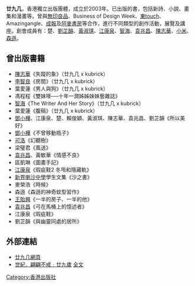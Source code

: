 {{NoteTA|T=廿九几|1=廿九几}}
'''廿九几'''，香港獨立出版團體，成立於2003年。已出版的書，包括新詩、小說、畫集和漫畫等。曾與[[無印良品|無印良品]]、Business of Design Week、[[東touch|東touch]]、Amazingangle、[[成報|成報]]及[[阿麥書房|阿麥書房]]等合作，進行不同類型的創作活動，展覽及講座。創會成員有：楚、[[劉芷韻|劉芷韻]]、[[黃淑琪|黃淑琪]]、[[江康泉|江康泉]]、[[智海_(香港漫畫家)|智海]]、[[袁兆昌|袁兆昌]]、[[陳志華_(香港)|陳志華]]、[[小米_(廿九几)|小米]]、[[森遜|森遜]]。

==曾出版書籍==
*[[陳志華_(香港)|陳志華]]《失蹤的象》（廿九几 x kubrick）
*[[李智良_(作家)|李智良]]《房間》（廿九几 x kubrick）
*葉愛蓮《男人與狗》（廿九几 x kubrick）
*馮程程《雙妹嘜──十年一潤姊姊妹妹藝雜誌》
*[[智海|智海]]《The Writer And Her Story》（廿九几 x kubrick）
*葉愛蓮《腹稿》（廿九几 x kubrick）
*[[鄧小樺|鄧小樺]]、江康泉、楚、賴俊穎、黃淑琪、陳志華、袁兆昌、劉芷韻《所以美好》
*[[鄧小樺|鄧小樺]]《不曾移動瓶子》
*[[可洛|可洛]]《幻聽樹》
*梁璧君《風送》
*[[袁兆昌|袁兆昌]]、黃敏華《情感不良》
*區凱琳《圖畫手記》
*[[江康泉|江康泉]]《瑕疵鞋2 冬甩和隱藏軌》
*[[新界喇沙中學|新界喇沙中學]]學生文集《沙之書》
*麥榮浩《時候》
*森遜《森遜的神奇蚊型習作》
*[[王貽興|王貽興]]《一半的房子、一半的他》
*[[袁兆昌|袁兆昌]]《弓在馬桶上的憶述者》
*江康泉《瑕疵鞋》
*劉芷韻《與幽靈同處的居所》

== 外部連結 ==
*[http://29ss.wordpress.com/ 廿九几網頁] {{Wayback|url=http://29ss.wordpress.com/ |date=20210124213834 }}
*[http://life.mingpao.com/cfm/dailynews3b.cfm?File=20130729/nclvx001/vx001b.txt 世紀．翩翩不戒﹕廿九歲] {{Wayback|url=http://life.mingpao.com/cfm/dailynews3b.cfm?File=20130729%2Fnclvx001%2Fvx001b.txt |date=20160304200516 }}[https://web.archive.org/web/20150924070752/http://www.pentoy.hk/%E6%96%87%E5%8C%96/t05/2013/07/31/%E9%84%A7%E5%B0%8F%E6%A8%BA%EF%BC%9A%E5%BB%BF%E4%B9%9D%E6%AD%B2/ 全文]
[[Category:香港出版社|Category:香港出版社]]